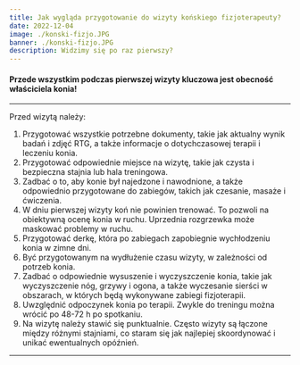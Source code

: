 ```yaml
---
title: Jak wygląda przygotowanie do wizyty końskiego fizjoterapeuty?
date: 2022-12-04
image: ./konski-fizjo.JPG
banner: ./konski-fizjo.JPG
description: Widzimy się po raz pierwszy?
---
```


#### Przede wszystkim podczas pierwszej wizyty kluczowa jest obecność właściciela konia!

---

Przed wizytą należy:

1. Przygotować wszystkie potrzebne dokumenty, takie jak aktualny wynik badań i zdjęć RTG, a także informacje o dotychczasowej terapii i leczeniu konia.
2. Przygotować odpowiednie miejsce na wizytę, takie jak czysta i bezpieczna stajnia lub hala treningowa.
3. Zadbać o to, aby konie był najedzone i nawodnione, a także odpowiednio przygotowane do zabiegów, takich jak czesanie, masaże i ćwiczenia.
4. W dniu pierwszej wizyty koń nie powinien trenować. To pozwoli na obiektywną ocenę konia w ruchu. Uprzednia rozgrzewka może maskować problemy w ruchu.
5. Przygotować derkę, która po zabiegach zapobiegnie wychłodzeniu konia w zimne dni.
6. Być przygotowanym na wydłużenie czasu wizyty, w zależności od potrzeb konia.
7. Zadbać o odpowiednie wysuszenie i wyczyszczenie konia, takie jak wyczyszczenie nóg, grzywy i ogona, a także wyczesanie sierści w obszarach, w których będą wykonywane zabiegi fizjoterapii.
8. Uwzględnić odpoczynek konia po terapii. Zwykle do treningu można wrócić po 48-72 h po spotkaniu.
9. Na wizytę należy stawić się punktualnie. Często wizyty są łączone między różnymi stajniami, co staram się jak najlepiej skoordynować i unikać ewentualnych opóźnień.

---
